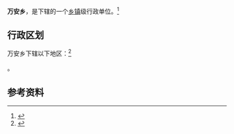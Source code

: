 {{中国乡级行政区|35/07/22/200/000}}

'''万安乡'''，是{{PRC admin/fullname|35/07/22/200/000|3}}下辖的一个[[乡镇|乡镇]]级行政单位。<ref>{{PRC admin/ref sgc|{{PRC admin/parent|35/07/22/200/000}}}}</ref>

== 行政区划 ==

万安乡下辖以下地区：<ref>{{PRC admin/ref sgc|35/07/22/200/000}}</ref>

{{PRC admin/children|35/07/22/200/000}}。

== 参考资料 ==

{{reflist}}

{{行政区划小作品}}
{{PRC admin/navcat|35/07/22/200/000}}